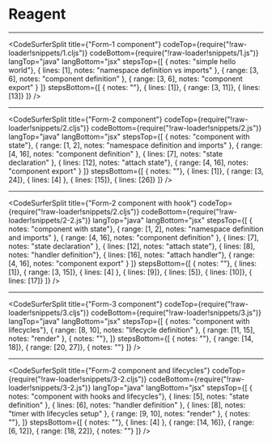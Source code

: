 
# Reagent

---

<CodeSurferSplit
  title={"Form-1 component"}
  codeTop={require("!raw-loader!snippets/1.cljs")}
  codeBottom={require("!raw-loader!snippets/1.js")}
  langTop="java"
  langBottom="jsx"
  stepsTop={[
    { notes: "simple hello world"},
    { lines: [1], notes: "namespace definition vs imports" },
    { range: [3, 6], notes: "component definition" },
    { range: [3, 6], notes: "component export" }
  ]}
  stepsBottom={[
    { notes: ""},
    { lines: [1]},
    { range: [3, 11]},
    { lines: [13]}
  ]}
/>

---

<CodeSurferSplit
  title={"Form-2 component"}
  codeTop={require("!raw-loader!snippets/2.cljs")}
  codeBottom={require("!raw-loader!snippets/2.js")}
  langTop="java"
  langBottom="jsx"
  stepsTop={[
    { notes: "component with state"},
    { range: [1, 2], notes: "namespace definition and imports" },
    { range: [4, 16], notes: "component definition" },
    { lines: [7], notes: "state declaration" },
    { lines: [12], notes: "attach state"},
    { range: [4, 16], notes: "component export" }
  ]}
  stepsBottom={[
    { notes: ""},
    { lines: [1]},
    { range: [3, 24]},
    { lines: [4] },
    { lines: [15]},
    { lines: [26]}
  ]}
/>

---

<CodeSurferSplit
  title={"Form-2 component with hook"}
  codeTop={require("!raw-loader!snippets/2.cljs")}
  codeBottom={require("!raw-loader!snippets/2-2.js")}
  langTop="java"
  langBottom="jsx"
  stepsTop={[
    { notes: "component with state"},
    { range: [1, 2], notes: "namespace definition and imports" },
    { range: [4, 16], notes: "component definition" },
    { lines: [7], notes: "state declaration" },
    { lines: [12], notes: "attach state"},
    { lines: [8], notes: "handler definition"},
    { lines: [16], notes: "attach handler"},
    { range: [4, 16], notes: "component export" }
  ]}
  stepsBottom={[
    { notes: ""},
    { lines: [1]},
    { range: [3, 15]},
    { lines: [4] },
    { lines: [9]},
    { lines: [5]},
    { lines: [10]},
    { lines: [17]}
  ]}
/>

---

<CodeSurferSplit
  title={"Form-3 component"}
  codeTop={require("!raw-loader!snippets/3.cljs")}
  codeBottom={require("!raw-loader!snippets/3.js")}
  langTop="java"
  langBottom="jsx"
  stepsTop={[
    { notes: "component with lifecycles"},
    { range: [8, 10], notes: "lifecycle definition" },
    { range: [11, 15], notes: "render" },
    { notes: ""},
  ]}
  stepsBottom={[
    { notes: ""},
    { range: [14, 18]},
    { range: [20, 27]},
    { notes: ""}
  ]}
/>

---

<CodeSurferSplit
  title={"Form-2 component and lifecycles"}
  codeTop={require("!raw-loader!snippets/3-2.cljs")}
  codeBottom={require("!raw-loader!snippets/3-2.js")}
  langTop="java"
  langBottom="jsx"
  stepsTop={[
    { notes: "component with hooks and lifecycles"},
    { lines: [5], notes: "state definition" },
    { lines: [6], notes: "handler definition" },
    { lines: [8], notes: "timer with lifecycles setup" },
    { range: [9, 10], notes: "render" },
    { notes: ""},
  ]}
  stepsBottom={[
    { notes: ""},
    { lines: [4] },
    { range: [14, 16]},
    { range: [6, 12]},
    { range: [18, 22]},
    { notes: ""}
  ]}
/>